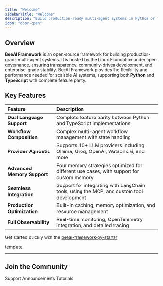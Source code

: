 ```yaml
---
title: "Welcome"
sidebarTitle: "Welcome"
description: "Build production-ready multi-agent systems in Python or TypeScript"
icon: "door-open"
---
```


## Overview

**BeeAI Framework** is an open-source framework for building production-grade multi-agent systems. It is hosted by the Linux Foundation under open governance, ensuring transparency, community-driven development, and enterprise-grade stability. BeeAI Framework provides the flexibility and performance needed for scalable AI systems, supporting both **Python** and **TypeScript** with complete feature parity.

## Key Features

| **Feature**               | **Description**                              |
| :------------------------ | :---------------------------------------------- |
| **Dual Language Support** | Complete feature parity between Python and TypeScript implementations |
| **Workflow Composition**  | Complex multi-agent workflow management with state handling |
| **Provider Agnostic**     | Supports 10+ LLM providers including Ollama, Groq, OpenAI, Watsonx.ai, and more |
| **Advanced Memory Support** | Four memory strategies optimized for different use cases, with support for custom memory |
| **Seamless Integration**  | Support for integrating with LangChain tools, using the MCP, and custom tool development |
| **Production Optimization** | Built-in caching, memory optimization, and resource management |
| **Full Observability**      | Real-time monitoring, OpenTelemetry integration, and detailed tracing |

<Tip>
  Get started quickly with the <a href="https://github.com/i-am-bee/beeai-framework-py-starter" target="_blank">
  beeai-framework-py-starter</a>

   template.
</Tip>

---

## Join the Community

<CardGroup cols={3}>
  <Card title="Discord" icon="discord" href="https://discord.gg/NradeA6ZNF">
    Support
  </Card>
  <Card title="Bluesky" icon="bluesky" href="https://bsky.app/profile/beeaiagents.bsky.social">
    Announcements
  </Card>
  <Card title="Youtube" icon="youtube" href="https://youtube.com/@BeeAIAgents">
    Tutorials
  </Card>
</CardGroup>
